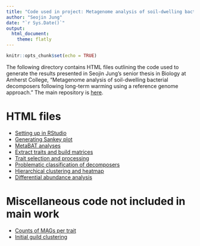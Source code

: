 ```yaml
---
title: "Code used in project: Metagenome analysis of soil-dwelling bacterial decomposers following long-term warming using a reference genome approach"
author: "Seojin Jung"
date: "`r Sys.Date()`"
output: 
  html_document:
    theme: flatly
---
```


```r
knitr::opts_chunk$set(echo = TRUE)
```

The following directory contains HTML files outlining the code used to generate the results presented in Seojin Jung's senior thesis in Biology at Amherst College, "Metagenome analysis of soil-dwelling bacterial decomposers following long-term warming using a reference genome approach." The main repository is [here](https://github.com/OurMicrobiome/seojin_thesis).

# HTML files
* [Setting up in RStudio](setup.html)
* [Generating Sankey plot](mag_taxonomy_sankey.html)
* [MetaBAT analyses](metabat_analyses.html)
* [Extract traits and build matrices](trait_matrices.html)
* [Trait selection and processing](trait_select.html)
* [Problematic classification of decomposers](decomposers.html)
* [Hierarchical clustering and heatmap](clustering_heatmap.html)
* [Differential abundance analysis]()

# Miscellaneous code not included in main work
* [Counts of MAGs per trait](mag_cts_per_trait.html)
* [Initial guild clustering]()